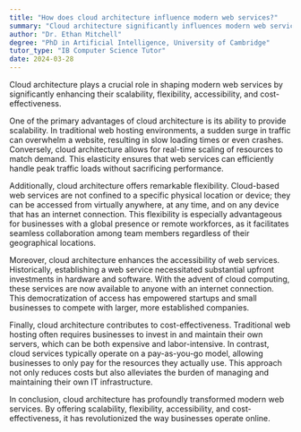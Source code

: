 ```yaml
---
title: "How does cloud architecture influence modern web services?"
summary: "Cloud architecture significantly influences modern web services by enhancing scalability, flexibility, accessibility, and cost-effectiveness."
author: "Dr. Ethan Mitchell"
degree: "PhD in Artificial Intelligence, University of Cambridge"
tutor_type: "IB Computer Science Tutor"
date: 2024-03-28
---
```


Cloud architecture plays a crucial role in shaping modern web services by significantly enhancing their scalability, flexibility, accessibility, and cost-effectiveness.

One of the primary advantages of cloud architecture is its ability to provide scalability. In traditional web hosting environments, a sudden surge in traffic can overwhelm a website, resulting in slow loading times or even crashes. Conversely, cloud architecture allows for real-time scaling of resources to match demand. This elasticity ensures that web services can efficiently handle peak traffic loads without sacrificing performance.

Additionally, cloud architecture offers remarkable flexibility. Cloud-based web services are not confined to a specific physical location or device; they can be accessed from virtually anywhere, at any time, and on any device that has an internet connection. This flexibility is especially advantageous for businesses with a global presence or remote workforces, as it facilitates seamless collaboration among team members regardless of their geographical locations.

Moreover, cloud architecture enhances the accessibility of web services. Historically, establishing a web service necessitated substantial upfront investments in hardware and software. With the advent of cloud computing, these services are now available to anyone with an internet connection. This democratization of access has empowered startups and small businesses to compete with larger, more established companies.

Finally, cloud architecture contributes to cost-effectiveness. Traditional web hosting often requires businesses to invest in and maintain their own servers, which can be both expensive and labor-intensive. In contrast, cloud services typically operate on a pay-as-you-go model, allowing businesses to only pay for the resources they actually use. This approach not only reduces costs but also alleviates the burden of managing and maintaining their own IT infrastructure.

In conclusion, cloud architecture has profoundly transformed modern web services. By offering scalability, flexibility, accessibility, and cost-effectiveness, it has revolutionized the way businesses operate online.
    